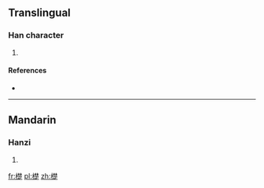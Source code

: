 ==Translingual==

===Han character===
{{Han char|rn=75|rad=木|as=13|sn=17|four=4498<sub>1</sub>|canj=木木木人 (DDDO)}}

# {{defn|Han|sort=木13}}

====References====
* {{Han ref|kx=0557.090|dkj=15674|hdz=21299.130|uh=6A9A|ud=27290|bh=ED47|bd=60743}}

----

==Mandarin==

===Hanzi===
{{cmn-hanzi|pin=[[chǔ]] ([[chu3]])|wg=ch'u<sup>3</sup>}}

# {{defn|Mandarin|sort=木13}}

[[fr:檚]]
[[pl:檚]]
[[zh:檚]]